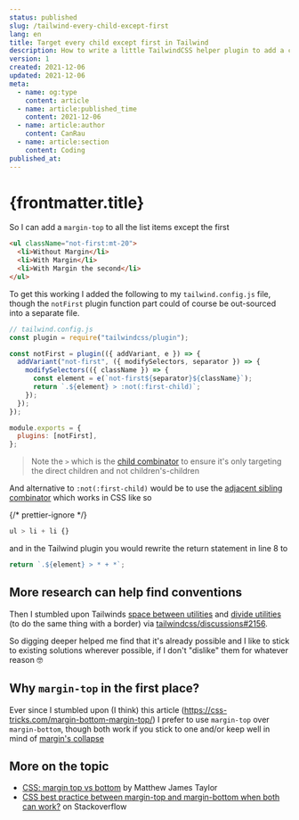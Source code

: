 ```yaml
---
status: published
slug: /tailwind-every-child-except-first
lang: en
title: Target every child except first in Tailwind
description: How to write a little TailwindCSS helper plugin to add a custom variant like `dark:`
version: 1
created: 2021-12-06
updated: 2021-12-06
meta:
  - name: og:type
    content: article
  - name: article:published_time
    content: 2021-12-06
  - name: article:author
    content: CanRau
  - name: article:section
    content: Coding
published_at:
---
```


# {frontmatter.title}

So I can add a `margin-top` to all the list items except the first

```html
<ul className="not-first:mt-20">
  <li>Without Margin</li>
  <li>With Margin</li>
  <li>With Margin the second</li>
</ul>
```

To get this working I added the following to my `tailwind.config.js` file, though the `notFirst` plugin function part could of course be out-sourced into a separate file.

```js
// tailwind.config.js
const plugin = require("tailwindcss/plugin");

const notFirst = plugin(({ addVariant, e }) => {
  addVariant("not-first", ({ modifySelectors, separator }) => {
    modifySelectors(({ className }) => {
      const element = e(`not-first${separator}${className}`);
      return `.${element} > :not(:first-child)`;
    });
  });
});

module.exports = {
  plugins: [notFirst],
};
```

> Note the `>` which is the [child combinator](https://developer.mozilla.org/en-US/docs/Web/CSS/Child_combinator) to ensure it's only targeting the direct children and not children's-children

And alternative to `:not(:first-child)` would be to use the [adjacent sibling combinator](https://developer.mozilla.org/en-US/docs/Web/CSS/Adjacent_sibling_combinator) which works in CSS like so

{/* prettier-ignore */}
```css
ul > li + li {}
```

and in the Tailwind plugin you would rewrite the return statement in line 8 to

```ts
return `.${element} > * + *`;
```

## More research can help find conventions

Then I stumbled upon Tailwinds [space between utilities](https://tailwindcss.com/docs/space#add-vertical-space-between-children) and [divide utilities](https://tailwindcss.com/docs/divide-width#add-borders-between-stacked-children) (to do the same thing with a border) via [tailwindcss/discussions#2156](https://github.com/tailwindlabs/tailwindcss/discussions/2156).

So digging deeper helped me find that it's already possible and I like to stick to existing solutions wherever possible, if I don't "dislike" them for whatever reason 🤓

## Why `margin-top` in the first place?

Ever since I stumbled upon (I think) this article (https://css-tricks.com/margin-bottom-margin-top/) I prefer to use `margin-top` over `margin-bottom`, though both work if you stick to one and/or keep well in mind of [margin's collapse](https://css-tricks.com/what-you-should-know-about-collapsing-margins/)

## More on the topic

- [CSS: margin top vs bottom](https://matthewjamestaylor.com/css-margin-top-vs-bottom) by Matthew James Taylor
- [CSS best practice between margin-top and margin-bottom when both can work?](https://stackoverflow.com/questions/29458884/css-best-practice-between-margin-top-and-margin-bottom-when-both-can-work) on Stackoverflow
